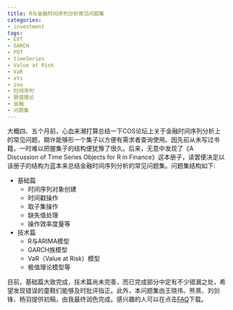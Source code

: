 ```yaml
---
title: R与金融时间序列分析常见问题集
categories:
- investment
tags:
- EVT
- GARCH
- POT
- timeSeries
- Value at Risk
- VaR
- xts
- zoo
- 时间序列
- 极值理论
- 金融
- 问题集
---
```


大概四、五个月前，心血来潮打算总结一下COS论坛上关于金融时间序列分析上的常见问题，期许能够形一个集子以方便有需求者查询使用。因先前从未写过书籍，一时难以把握集子的结构便犹豫了很久。后来，无意中发现了《A Discussion of Time Series Objects for R in Finance》这本册子，读罢便决定以该册子的结构为蓝本来总结金融时间序列分析的常见问题集。问题集结构如下:

* 基础篇
  * 时间序列对象创建
  * 时间戳操作
  * 取子集操作
  * 缺失值处理
  * 操作效率度量等
* 技术篇
  * R与ARIMA模型
  * GARCH族模型
  * VaR（Value at Risk）模型
  * 极值理论模型等

目前，基础篇大致完成，技术篇尚未完善，而已完成部分中定有不少错漏之处，希望发现错误的童鞋们能够及时批评指正。此外，本问题集由王晓伟、熊熹、刘剑锋、杨羽提供初稿，由我最终润色完成。感兴趣的人可以在点击[FAQ](https://github.com/dengyishuo/dengyishuo.github.com/blob/master/RFinance/FAQ.pdf)下载。
